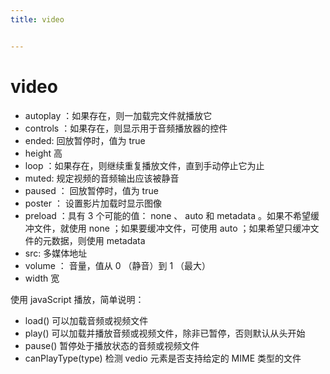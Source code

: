 ```yaml
---
title: video


---
```


# video

- autoplay ：如果存在，则一加载完文件就播放它
- controls ：如果存在，则显示用于音频播放器的控件
- ended: 回放暂停时，值为 true
- height 高
- loop ：如果存在，则继续重复播放文件，直到手动停止它为止
- muted: 规定视频的音频输出应该被静音
- paused ： 回放暂停时，值为 true
- poster ： 设置影片加载时显示图像
- preload ：具有 3 个可能的值： none 、 auto 和 metadata 。如果不希望缓冲文件，就使用 none ；如果要缓冲文件，可使用 auto ；如果希望只缓冲文件的元数据，则使用
  metadata
- src: 多媒体地址
- volume ： 音量，值从 0 （静音）到 1 （最大）
- width 宽

使用 javaScript 播放，简单说明：

- load() 可以加载音频或视频文件
- play() 可以加载并播放音频或视频文件，除非已暂停，否则默认从头开始
- pause() 暂停处于播放状态的音频或视频文件
- canPlayType(type) 检测 vedio 元素是否支持给定的 MIME 类型的文件

            